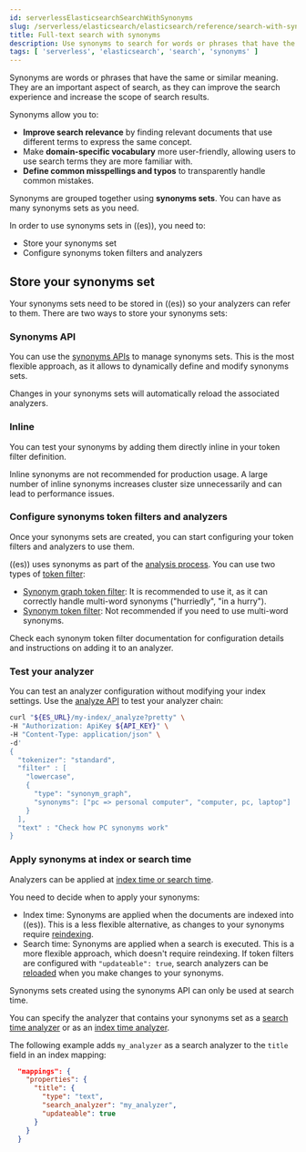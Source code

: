 ```yaml
---
id: serverlessElasticsearchSearchWithSynonyms
slug: /serverless/elasticsearch/elasticsearch/reference/search-with-synonyms
title: Full-text search with synonyms
description: Use synonyms to search for words or phrases that have the same or similar meaning.
tags: [ 'serverless', 'elasticsearch', 'search', 'synonyms' ]
---
```


<DocBadge template="technical preview" />

Synonyms are words or phrases that have the same or similar meaning.
They are an important aspect of search, as they can improve the search experience and increase the scope of search results.

Synonyms allow you to:

* **Improve search relevance** by finding relevant documents that use different terms to express the same concept.
* Make **domain-specific vocabulary** more user-friendly, allowing users to use search terms they are more familiar with.
* **Define common misspellings and typos** to transparently handle common mistakes.

Synonyms are grouped together using **synonyms sets**.
You can have as many synonyms sets as you need.

In order to use synonyms sets in ((es)), you need to:

* Store your synonyms set
* Configure synonyms token filters and analyzers

## Store your synonyms set

Your synonyms sets need to be stored in ((es)) so your analyzers can refer to them.
There are two ways to store your synonyms sets:

### Synonyms API

You can use the [synonyms APIs](((ref))/synonyms-apis.html) to manage synonyms sets.
This is the most flexible approach, as it allows to dynamically define and modify synonyms sets.

Changes in your synonyms sets will automatically reload the associated analyzers.

### Inline

You can test your synonyms by adding them directly inline in your token filter definition.

<DocCallOut title="Warning" color="warning">

Inline synonyms are not recommended for production usage.
A large number of inline synonyms increases cluster size unnecessarily and can lead to performance issues.

</DocCallOut>

<div id="synonyms-synonym-token-filters"></div>

### Configure synonyms token filters and analyzers

Once your synonyms sets are created, you can start configuring your token filters and analyzers to use them.

((es)) uses synonyms as part of the [analysis process](((ref))/analysis-overview.html).
You can use two types of [token filter](((ref))/analysis-tokenfilters.html):

* [Synonym graph token filter](((ref))/analysis-synonym-graph-tokenfilter.html): It is recommended to use it, as it can correctly handle multi-word synonyms ("hurriedly", "in a hurry").
* [Synonym token filter](((ref))/analysis-synonym-tokenfilter.html): Not recommended if you need to use multi-word synonyms.

Check each synonym token filter documentation for configuration details and instructions on adding it to an analyzer.

### Test your analyzer

You can test an analyzer configuration without modifying your index settings.
Use the [analyze API](((ref)/indices-analyze.html)) to test your analyzer chain:

```bash
curl "${ES_URL}/my-index/_analyze?pretty" \
-H "Authorization: ApiKey ${API_KEY}" \
-H "Content-Type: application/json" \
-d'
{
  "tokenizer": "standard",
  "filter" : [
    "lowercase",
    {
      "type": "synonym_graph",
      "synonyms": ["pc => personal computer", "computer, pc, laptop"]
    }
  ],
  "text" : "Check how PC synonyms work"
}
```

### Apply synonyms at index or search time

Analyzers can be applied at [index time or search time](((ref))/analysis-index-search-time.html).

You need to decide when to apply your synonyms:

* Index time: Synonyms are applied when the documents are indexed into ((es)). This is a less flexible alternative, as changes to your synonyms require [reindexing](((ref))/docs-reindex.html).
* Search time: Synonyms are applied when a search is executed. This is a more flexible approach, which doesn't require reindexing. If token filters are configured with `"updateable": true`, search analyzers can be [reloaded](((ref))/indices-reload-analyzers.html) when you make changes to your synonyms.

Synonyms sets created using the synonyms API can only be used at search time.

You can specify the analyzer that contains your synonyms set as a [search time analyzer](((ref))/specify-analyzer.html#specify-search-analyzer) or as an [index time analyzer](((ref))/specify-analyzer.html#specify-index-time-analyzer).

The following example adds `my_analyzer` as a search analyzer to the `title` field in an index mapping:

```JSON
  "mappings": {
    "properties": {
      "title": {
        "type": "text",
        "search_analyzer": "my_analyzer",
        "updateable": true
      }
    }
  }
```

